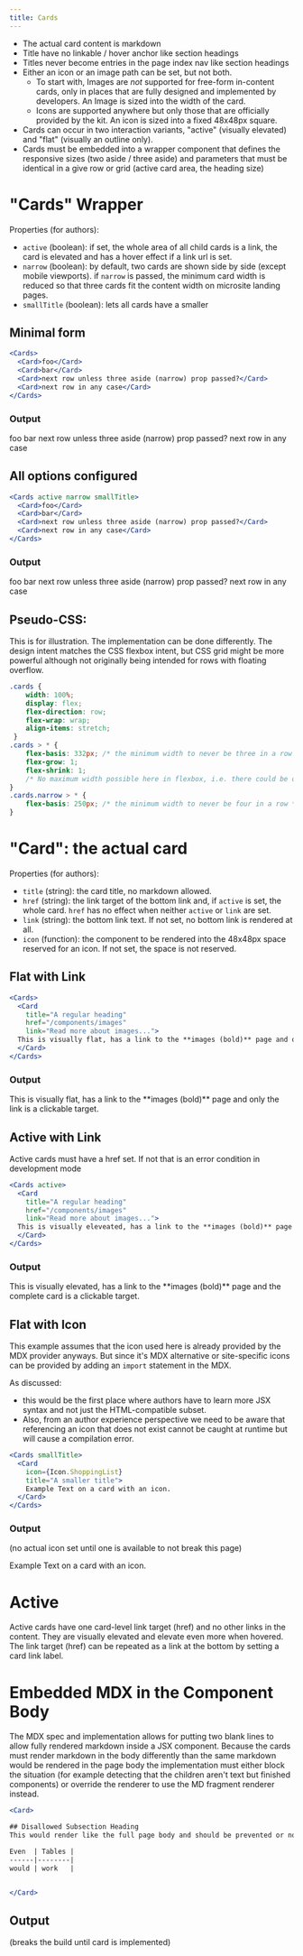 ```yaml
---
title: Cards
---
```


 * The actual card content is markdown
 * Title have no linkable / hover anchor like section headings
 * Titles never become entries in the page index nav like section headings
 * Either an icon or an image path can be set, but not both.
   * To start with, Images are _not_ supported for free-form in-content cards, only in places that are fully designed and implemented by developers. An Image is sized into the width of the card.
   * Icons are supported anywhere but only those that are officially provided by the kit. An icon is sized into a fixed 48x48px square.
 * Cards can occur in two interaction variants, "active" (visually elevated) and "flat" (visually an outline only).
 * Cards must be embedded into a wrapper component that defines the responsive sizes (two aside / three aside) and parameters that must be identical in a give row or grid (active card area, the heading size)

# "Cards" Wrapper

 Properties (for authors):
 * `active` (boolean): if set, the whole area of all child cards is a link, the card is elevated and has a hover effect if a link url is set.
 * `narrow` (boolean): by default, two cards are shown side by side (except mobile viewports). if `narrow` is passed, the minimum card width is reduced so that three cards fit the content width on microsite landing pages.
 * `smallTitle` (boolean): lets all cards have a smaller

## Minimal form

```jsx
<Cards>
  <Card>foo</Card>
  <Card>bar</Card>
  <Card>next row unless three aside (narrow) prop passed?</Card>
  <Card>next row in any case</Card>
</Cards>
```
### Output

<Cards>
  <Card>foo</Card>
  <Card>bar</Card>
  <Card>next row unless three aside (narrow) prop passed?</Card>
  <Card>next row in any case</Card>
</Cards>


## All options configured

```jsx
<Cards active narrow smallTitle>
  <Card>foo</Card>
  <Card>bar</Card>
  <Card>next row unless three aside (narrow) prop passed?</Card>
  <Card>next row in any case</Card>
</Cards>
```

### Output

<Cards active narrow smallTitle>
  <Card>foo</Card>
  <Card>bar</Card>
  <Card>next row unless three aside (narrow) prop passed?</Card>
  <Card>next row in any case</Card>
</Cards>


## Pseudo-CSS:

This is for illustration. The implementation can be done differently. The design intent matches the CSS flexbox intent, but CSS grid might be more powerful although not originally being intended for rows with floating overflow.

```css
.cards {
	width: 100%;
    display: flex;
    flex-direction: row;
    flex-wrap: wrap;
    align-items: stretch;
 }
.cards > * {
	flex-basis: 332px; /* the minimum width to never be three in a row */
	flex-grow: 1;
	flex-shrink: 1;
	/* No maximum width possible here in flexbox, i.e. there could be one card taking full width (not intended, but acceptable)  */
}
.cards.narrow > * {
	flex-basis: 250px; /* the minimum width to never be four in a row */
}
```

# "Card": the actual card

Properties (for authors):
 * `title` (string): the card title, no markdown allowed.
 * `href` (string): the link target of the bottom link and, if `active` is set, the whole card. `href` has no effect when neither `active` or `link` are set.
 * `link` (string): the bottom link text. If not set, no bottom link is rendered at all.
 * `icon` (function): the component to be rendered into the 48x48px space reserved for an icon. If not set, the space is not reserved.

## Flat with Link

```jsx
<Cards>
  <Card
    title="A regular heading"
    href="/components/images"
    link="Read more about images...">
  This is visually flat, has a link to the **images (bold)** page and only the link is a clickable target.
  </Card>
</Cards>
```

### Output

<Cards>
  <Card
    title="A regular heading"
    href="/components/images"
    link="Read more about images...">
  This is visually flat, has a link to the **images (bold)** page and only the link is a clickable target.
  </Card>
</Cards>

## Active with Link

<Info>Active cards must have a href set. If not that is an error condition in development mode</Info>

```jsx
<Cards active>
  <Card
    title="A regular heading"
    href="/components/images"
    link="Read more about images...">
  This is visually eleveated, has a link to the **images (bold)** page and the complete card is a clickable target.
  </Card>
</Cards>
```

### Output

<Cards active>
  <Card
    title="A regular heading"
    href="/components/images"
    link="Read more about images...">
  This is visually elevated, has a link to the **images (bold)** page and the complete card is a clickable target.
  </Card>
</Cards>

## Flat with Icon

This example assumes that the icon used here is already provided by the MDX provider anyways. But since it's MDX alternative or site-specific icons can be provided by adding an `import` statement in the MDX.

<Warning>

As discussed:
 * this would be the first place where authors have to learn more JSX syntax and not just the HTML-compatible subset.
 * Also, from an author experience perspective we need to be aware that referencing an icon that does not exist cannot be caught at runtime but will cause a compilation error.

</Warning>

```jsx
<Cards smallTitle>
  <Card
    icon={Icon.ShoppingList}
    title="A smaller title">
    Example Text on a card with an icon.
  </Card>
</Cards>
```

### Output

(no actual icon set until one is available to not break this page)

<Cards smallTitle>
  <Card
    icon={function(){}}
    title="A smaller title">
    Example Text on a card with an icon.
  </Card>
</Cards>

# Active

Active cards have one card-level link target (href) and no other links in the content.
They are visually elevated and elevate even more when hovered.
The link target (href) can be repeated as a link at the bottom by setting a card link label.

# Embedded MDX in the Component Body

The MDX spec and implementation allows for putting two blank lines to allow fully rendered markdown inside a JSX component. Because the cards must render markdown in the body differently than the same markdown would be rendered in the page body the implementation must either block the situation (for example detecting that the children aren't text but finished components) or override the renderer to use the MD fragment renderer instead.

```jsx
<Card>

## Disallowed Subsection Heading
This would render like the full page body and should be prevented or not done

Even  | Tables |
------|--------|
would | work   |


</Card>
```

## Output

(breaks the build until card is implemented)
